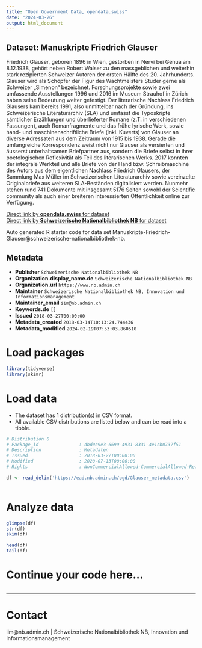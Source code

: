 ```yaml
---
title: "Open Government Data, opendata.swiss"
date: "2024-03-26"
output: html_document
---
```


## Dataset: Manuskripte Friedrich Glauser

Friedrich Glauser, geboren 1896 in Wien, gestorben in Nervi bei Genua am 8.12.1938, gehört neben Robert Walser zu den massgeblichen und weiterhin stark rezipierten Schweizer Autoren der ersten Hälfte des 20. Jahrhunderts. Glauser wird als Schöpfer der Figur des Wachtmeisters Studer gerne als Schweizer „Simenon“ bezeichnet. Forschungsprojekte sowie zwei umfassende Ausstellungen 1996 und 2016 im Museum Strauhof in Zürich haben seine Bedeutung weiter gefestigt. 
Der literarische Nachlass Friedrich Glausers kam bereits 1991, also unmittelbar nach der Gründung, ins Schweizerische Literaturarchiv (SLA) und umfasst die Typoskripte sämtlicher Erzählungen und überlieferter Romane (z.T. in verschiedenen Fassungen), auch Romanfragmente und das frühe lyrische Werk, sowie hand- und maschinenschriftliche Briefe (inkl. Kuverts) von Glauser an diverse Adressaten aus dem Zeitraum von 1915 bis 1938. Gerade die umfangreiche Korrespondenz weist nicht nur Glauser als versierten und äusserst unterhaltsamen Briefpartner aus, sondern die Briefe selbst in ihrer poetologischen Reflexivität als Teil des literarischen Werks.
2017 konnten der integrale Werkteil und alle Briefe von der Hand bzw. Schreibmaschine des Autors aus dem eigentlichen Nachlass Friedrich Glausers, der Sammlung Max Müller im Schweizerischen Literaturarchiv sowie vereinzelte Originalbriefe aus weiteren SLA-Beständen digitalisiert werden. Nunmehr stehen rund 741 Dokumente mit insgesamt 5176 Seiten sowohl der Scientific community als auch einer breiteren interessierten Öffentlichkeit online zur Verfügung.

[Direct link by **opendata.swiss** for dataset](https://opendata.swiss/de/dataset/manuskripte-friedrich-glauser)<br>
[Direct link by **Schweizerische Nationalbibliothek NB** for dataset](https://nbn-resolving.org/urn:nbn:ch:bel-13984)

Auto generated R starter code for data set Manuskripte-Friedrich-Glauser@schweizerische-nationalbibliothek-nb.

## Metadata

- **Publisher** `Schweizerische Nationalbibliothek NB`
- **Organization.display_name.de** `Schweizerische Nationalbibliothek NB`
- **Organization.url** `https://www.nb.admin.ch`
- **Maintainer** `Schweizerische Nationalbibliothek NB, Innovation und Informationsmanagement`
- **Maintainer_email** `iim@nb.admin.ch`
- **Keywords.de** `[]`
- **Issued** `2018-03-27T00:00:00`
- **Metadata_created** `2018-03-14T10:13:24.744436`
- **Metadata_modified** `2024-02-19T07:53:03.860510`


# Load packages

```r

library(tidyverse)
library(skimr)

```

# Load data

-   The dataset has 1 distribution(s) in CSV format.
-   All available CSV distributions are listed below and can be read into a tibble.

```r

# Distribution 0
# Package_id               : dbd0c9e3-6699-4931-8331-4e1cb0737f51
# Description              : Metadaten
# Issued                   : 2018-03-27T00:00:00
# Modified                 : 2020-07-13T00:00:00
# Rights                   : NonCommercialAllowed-CommercialAllowed-ReferenceNotRequired

df <- read_delim('https://ead.nb.admin.ch/ogd/Glauser_metadata.csv')



```

# Analyze data

```r

glimpse(df)
str(df)
skim(df)

head(df)
tail(df)

```

# Continue your code here...

```r

```

------------------------------------------------------------------------

# Contact

iim@nb.admin.ch | Schweizerische Nationalbibliothek NB, Innovation und Informationsmanagement
